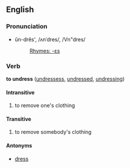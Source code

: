 ==English==
===Pronunciation===
*ŭn-drĕs', /ʌnˈdres/, /Vn"dres/
*:[[Rhymes:English:-ɛs|Rhymes: -ɛs]]

===Verb===
'''to undress''' ([[undressess]], [[undressed]], [[undressing]])

====Intransitive====

# to remove one's clothing

====Transitive====<!-- object must be a person -->

# to remove somebody's clothing

====Antonyms====
*[[dress]]